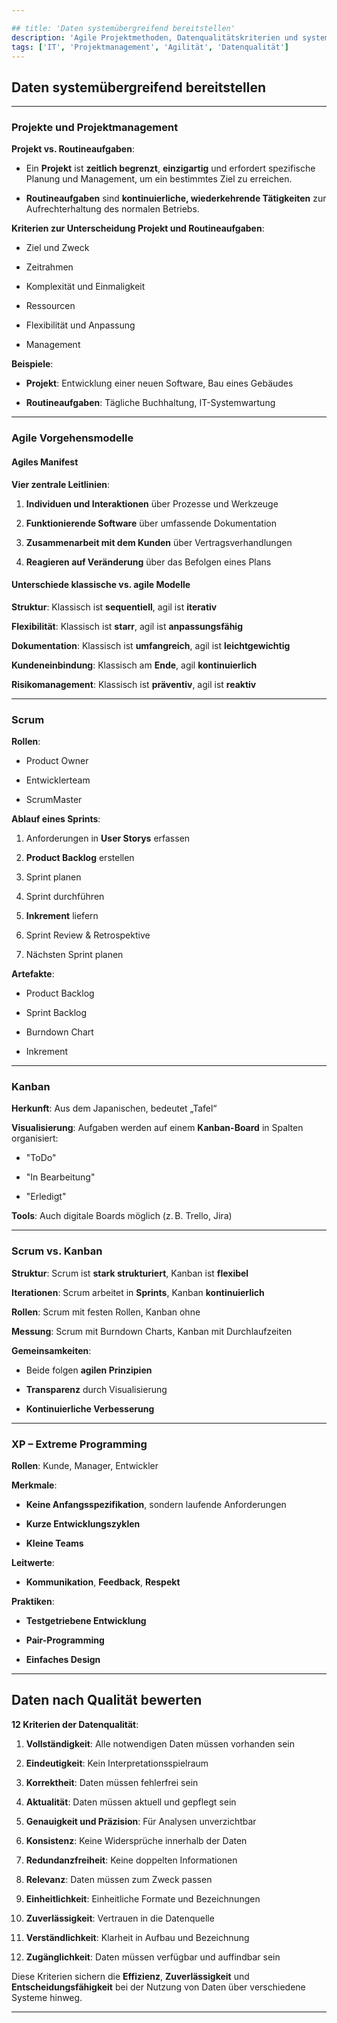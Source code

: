 ```yaml
---

## title: 'Daten systemübergreifend bereitstellen'  
description: 'Agile Projektmethoden, Datenqualitätskriterien und systemübergreifende Datenbereitstellung im IT-Kontext'  
tags: ['IT', 'Projektmanagement', 'Agilität', 'Datenqualität']
---
```

## Daten systemübergreifend bereitstellen

---

### **Projekte und Projektmanagement**

**Projekt vs. Routineaufgaben**:
   
   - Ein **Projekt** ist **zeitlich begrenzt**, **einzigartig** und erfordert spezifische Planung und Management, um ein bestimmtes Ziel zu erreichen.
        
   - **Routineaufgaben** sind **kontinuierliche, wiederkehrende Tätigkeiten** zur Aufrechterhaltung des normalen Betriebs.
        
 **Kriterien zur Unterscheidung Projekt und Routineaufgaben**:
    
   - Ziel und Zweck
        
   - Zeitrahmen
        
   - Komplexität und Einmaligkeit
        
   - Ressourcen
        
   - Flexibilität und Anpassung
        
   - Management
        
 **Beispiele**:
    
   - **Projekt**: Entwicklung einer neuen Software, Bau eines Gebäudes
        
   - **Routineaufgaben**: Tägliche Buchhaltung, IT-Systemwartung
        

---

### **Agile Vorgehensmodelle**

#### Agiles Manifest

**Vier zentrale Leitlinien**:
    
   1. **Individuen und Interaktionen** über Prozesse und Werkzeuge
        
   2. **Funktionierende Software** über umfassende Dokumentation
        
   3. **Zusammenarbeit mit dem Kunden** über Vertragsverhandlungen
        
   4. **Reagieren auf Veränderung** über das Befolgen eines Plans
        

#### Unterschiede klassische vs. agile Modelle

 **Struktur**: Klassisch ist **sequentiell**, agil ist **iterativ**
    
 **Flexibilität**: Klassisch ist **starr**, agil ist **anpassungsfähig**
    
 **Dokumentation**: Klassisch ist **umfangreich**, agil ist **leichtgewichtig**
    
 **Kundeneinbindung**: Klassisch am **Ende**, agil **kontinuierlich**
    
 **Risikomanagement**: Klassisch ist **präventiv**, agil ist **reaktiv**
    

---

### **Scrum**

 **Rollen**:
    
   - Product Owner
        
   - Entwicklerteam
        
   - ScrumMaster
        
 **Ablauf eines Sprints**:
    
   1. Anforderungen in **User Storys** erfassen
        
   2. **Product Backlog** erstellen
        
   3. Sprint planen
        
   4. Sprint durchführen
        
   5. **Inkrement** liefern
        
   6. Sprint Review & Retrospektive
        
   7. Nächsten Sprint planen
        
**Artefakte**:
    
   - Product Backlog
        
   - Sprint Backlog
        
   - Burndown Chart
        
   - Inkrement
        

---

### **Kanban**

 **Herkunft**: Aus dem Japanischen, bedeutet „Tafel“
    
 **Visualisierung**: Aufgaben werden auf einem **Kanban-Board** in Spalten organisiert:
    
   - "ToDo"
        
   - "In Bearbeitung"
        
   - "Erledigt"
        
 **Tools**: Auch digitale Boards möglich (z. B. Trello, Jira)
    

---

### **Scrum vs. Kanban**

**Struktur**: Scrum ist **stark strukturiert**, Kanban ist **flexibel**
    
**Iterationen**: Scrum arbeitet in **Sprints**, Kanban **kontinuierlich**
    
**Rollen**: Scrum mit festen Rollen, Kanban ohne
    
**Messung**: Scrum mit Burndown Charts, Kanban mit Durchlaufzeiten
    

**Gemeinsamkeiten**:

- Beide folgen **agilen Prinzipien**
    
- **Transparenz** durch Visualisierung
    
- **Kontinuierliche Verbesserung**
    

---

### **XP – Extreme Programming**

**Rollen**: Kunde, Manager, Entwickler
    
**Merkmale**:
    
   - **Keine Anfangsspezifikation**, sondern laufende Anforderungen
        
   - **Kurze Entwicklungszyklen**
        
   - **Kleine Teams**
        
 **Leitwerte**:
    
   - **Kommunikation**, **Feedback**, **Respekt**
        
 **Praktiken**:
    
   - **Testgetriebene Entwicklung**
        
   - **Pair-Programming**
        
   - **Einfaches Design**
        

---

##  **Daten nach Qualität bewerten**

**12 Kriterien der Datenqualität**:
    
   1. **Vollständigkeit**: Alle notwendigen Daten müssen vorhanden sein
        
   2. **Eindeutigkeit**: Kein Interpretationsspielraum
        
   3. **Korrektheit**: Daten müssen fehlerfrei sein
        
   4. **Aktualität**: Daten müssen aktuell und gepflegt sein
        
   5. **Genauigkeit und Präzision**: Für Analysen unverzichtbar
        
   6. **Konsistenz**: Keine Widersprüche innerhalb der Daten
        
   7. **Redundanzfreiheit**: Keine doppelten Informationen
        
   8. **Relevanz**: Daten müssen zum Zweck passen
        
   9. **Einheitlichkeit**: Einheitliche Formate und Bezeichnungen
        
 10. **Zuverlässigkeit**: Vertrauen in die Datenquelle
        
 11. **Verständlichkeit**: Klarheit in Aufbau und Bezeichnung
        
 12. **Zugänglichkeit**: Daten müssen verfügbar und auffindbar sein
        

Diese Kriterien sichern die **Effizienz**, **Zuverlässigkeit** und **Entscheidungsfähigkeit** bei der Nutzung von Daten über verschiedene Systeme hinweg.

---